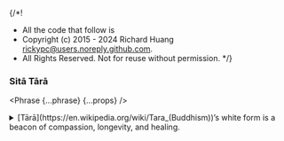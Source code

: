 {/*!
 * All the code that follow is
 * Copyright (c) 2015 - 2024 Richard Huang <rickypc@users.noreply.github.com>.
 * All Rights Reserved. Not for reuse without permission.
 */}


### Sitā Tārā

<Phrase {...phrase} {...props} />

<details>
  <summary>
    [Tārā](https://en.wikipedia.org/wiki/Tara_(Buddhism))’s white form is a beacon of compassion, longevity, and healing.
  </summary>
  <div>
    {/* @ts-ignore */}
    > Oṃ O Tārā, I pray O Tārā, O Swift One, Mine, Long Life, Happy Life, Wisdom, Abundance, Make It So! So Be It!

    <MultiLingual {...phrase} />
  </div>
</details>
